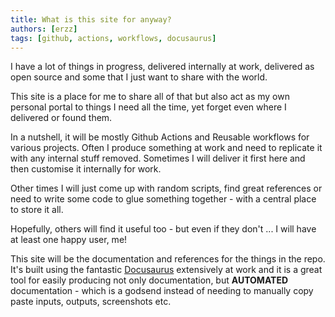 ```yaml
---
title: What is this site for anyway?
authors: [erzz]
tags: [github, actions, workflows, docusaurus]
---
```


<!-- truncate -->

I have a lot of things in progress, delivered internally at work, delivered as open source and some
that I just want to share with the world.

This site is a place for me to share all of that but also
act as my own personal portal to things I need all the time, yet forget even where I delivered or found them.

In a nutshell, it will be mostly Github Actions and Reusable workflows for various projects. Often I
produce something at work and need to replicate it with any internal stuff removed. Sometimes I will
deliver it first here and then customise it internally for work.

Other times I will just come up with random scripts, find great references or need to write some
code to glue something together - with a central place to store it all.

Hopefully, others will find it useful too - but even if they don't ... I will have at least one
happy user, me!

This site will be the documentation and references for the things in the repo. It's built using the
fantastic [Docusaurus](https://docusaurus.io/) extensively at work and it is a great tool for easily
producing not only documentation, but **AUTOMATED** documentation - which is a godsend instead of
needing to manually copy paste inputs, outputs, screenshots etc.
